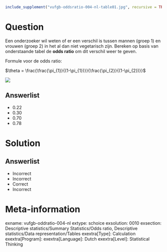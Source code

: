 ```{r, echo = FALSE, results = "hide"}
include_supplement("vufgb-oddsratio-004-nl-table01.jpg", recursive = TRUE)
```

Question
========
  
Een onderzoeker wil weten of er een verschil is tussen mannen (groep 1) en vrouwen (groep 2) in het al dan niet vegetarisch zijn. Bereken op basis van onderstaande tabel de **odds ratio** om dit verschil weer te geven.

Formule voor de odds ratio:

$\theta = \frac{\frac{\pi_{1}}{(1-\pi_{1})}}{\frac{\pi_{2}}{(1-\pi_{2})}}$

![](vufgb-oddsratio-004-nl-table01.jpg)


  
Answerlist
----------
* 0.22 
* 0.30 
* 0.70
* 0.78

Solution
========

Answerlist
----------
* Incorrect
* Incorrect
* Correct
* Incorrect

Meta-information
================
exname: vufgb-oddratio-004-nl
extype: schoice
exsolution: 0010
exsection: Descriptive statistics/Summary Statistics/Odds ratio, Descriptive statistics/Data representation/Tables
exextra[Type]: Calculation
exextra[Program]: 
exextra[Language]: Dutch
exextra[Level]: Statistical Thinking